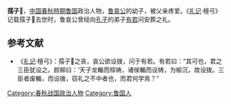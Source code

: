 {{CJK-New-Char|2A3C6|ver=B}}
{{先秦人物信息框
|image       = 
|姓     = 姬
|名       = 𪏆
|名称        = 孺子𪏆
|zi          = 
|hao         = 
|官位         = [[鲁国|鲁国]]公子
|别称    = 孺子𪏆
|nickzi      = 
|posthumous  = 
|时代     = [[周朝|周朝]]
|国家 = 鲁国
|hometown    = 
|birth       = 
|death       = 
|honor       = 
|honor2      = 
|spouse       = 
|父      = 鲁哀公
}}
'''孺子𪏆'''，[[中国|中国]][[春秋時期|春秋時期]][[鲁国|鲁国]]政治人物，[[鲁哀公|鲁哀公]]的幼子，被父亲疼爱。《[[礼记|礼记]]·檀弓》记载孺子𪏆去世时，鲁哀公曾经向[[孔子|孔子]]的弟子[[有若|有若]]问安葬之礼。
==参考文献==
*《[[礼记|礼记]]·檀弓》：孺子𪏆之丧，哀公欲设拨，问于有若。有若曰：“其可也，君之三臣犹设之。颜柳曰：‘天子龙輴而椁帱，诸侯輴而设帱，为榆沉，故设拨。三臣者废輴，而设拨，窃礼之不中者也，而君何学焉？”
[[Category:春秋战国政治人物|Category:春秋战国政治人物]]
[[Category:鲁国人|Category:鲁国人]]